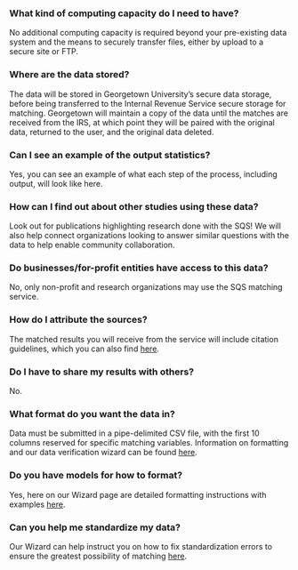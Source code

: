 ### What kind of computing capacity do I need to have?
No additional computing capacity is required beyond your pre-existing data system and the means to securely transfer files, either by upload to a secure site or FTP.


### Where are the data stored?
The data will be stored in Georgetown University’s secure data storage, before being transferred to the Internal Revenue Service secure storage for matching. Georgetown will maintain a copy of the data until the matches are received from the IRS, at which point they will be paired with the original data, returned to the user, and the original data deleted. 


### Can I see an example of the output statistics?
Yes, you can see an example of what each step of the process, including output, will look like here.


### How can I find out about other studies using these data?
Look out for publications highlighting research done with the SQS! We will also help connect organizations looking to answer similar questions with the data to help enable community collaboration.


### Do businesses/for-profit entities have access to this data?
No, only non-profit and research organizations may use the SQS matching service.


### How do I attribute the sources?
The matched results you will receive from the service will include citation guidelines, which you can also find [here](./wizard).


### Do I have to share my results with others?
No.

### What format do you want the data in? 
Data must be submitted in a pipe-delimited CSV file, with the first 10 columns reserved for specific matching variables. Information on formatting and our data verification wizard can be found [here](./wizard). 


### Do you have models for how to format?
Yes, here on our Wizard page are detailed formatting instructions with examples [here](./wizard).


### Can you help me standardize my data?
Our Wizard can help instruct you on how to fix standardization errors to ensure the greatest possibility of matching [here](./wizard).
